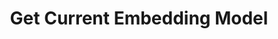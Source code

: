 ---
title: "Get Current Embedding Model"
openapi: "GET /secondary-index/get-current-embedding-model"
---
